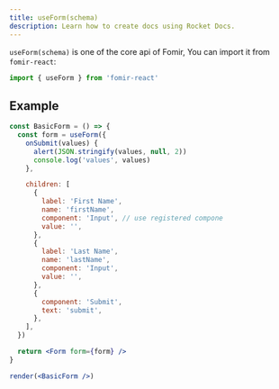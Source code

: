 ```yaml
---
title: useForm(schema)
description: Learn how to create docs using Rocket Docs.
---
```


`useForm(schema)` is one of the core api of Fomir, You can import it from `fomir-react`:

```jsx
import { useForm } from 'fomir-react'
```

## Example

```jsx live=true
const BasicForm = () => {
  const form = useForm({
    onSubmit(values) {
      alert(JSON.stringify(values, null, 2))
      console.log('values', values)
    },

    children: [
      {
        label: 'First Name',
        name: 'firstName',
        component: 'Input', // use registered compone
        value: '',
      },
      {
        label: 'Last Name',
        name: 'lastName',
        component: 'Input',
        value: '',
      },
      {
        component: 'Submit',
        text: 'submit',
      },
    ],
  })

  return <Form form={form} />
}

render(<BasicForm />)
```
